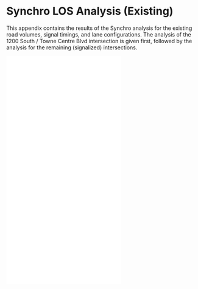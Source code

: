 # Synchro LOS Analysis (Existing) {#sec-synchro-ex}

This appendix contains the results of the Synchro \acr{LOS} analysis for the existing road volumes, signal timings, and lane configurations. The analysis of the \acr{AWSC} 1200 South / Towne Centre Blvd intersection is given first, followed by the analysis for the remaining (signalized) intersections.

![](../../data/reference/Synchro Analysis 1200TCB.pdf)
![](../../data/reference/Synchro Analysis 1200UA.pdf)
![](../../data/reference/Synchro Analysis TCDTCB.pdf)
![](../../data/reference/Synchro Analysis TCDUA.pdf)